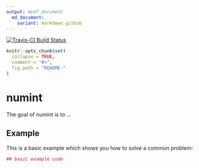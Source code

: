 ```yaml
---
output: #pdf_document
  md_document:
    variant: markdown_github
---
```

[![Travis-CI Build Status](https://travis-ci.org/pmarjora/numint.svg?branch=master)](https://travis-ci.org/pmarjora/numint)
<!-- README.md is generated from README.Rmd. Please edit that file -->

```r
knitr::opts_chunk$set(
  collapse = TRUE,
  comment = "#>",
  fig.path = "README-"
)
```

# numint

The goal of numint is to ...

## Example

This is a basic example which shows you how to solve a common problem:

```r
## basic example code
```
